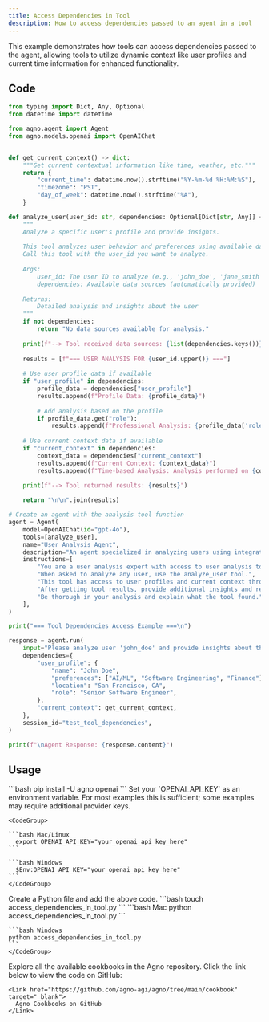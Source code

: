```yaml
---
title: Access Dependencies in Tool
description: How to access dependencies passed to an agent in a tool
---
```


This example demonstrates how tools can access dependencies passed to the agent, 
allowing tools to utilize dynamic context like user profiles and current time information for enhanced functionality.

## Code

```python access_dependencies_in_tool.py
from typing import Dict, Any, Optional
from datetime import datetime

from agno.agent import Agent
from agno.models.openai import OpenAIChat


def get_current_context() -> dict:
    """Get current contextual information like time, weather, etc."""
    return {
        "current_time": datetime.now().strftime("%Y-%m-%d %H:%M:%S"),
        "timezone": "PST",
        "day_of_week": datetime.now().strftime("%A"),
    }

def analyze_user(user_id: str, dependencies: Optional[Dict[str, Any]] = None) -> str:
    """
    Analyze a specific user's profile and provide insights.
    
    This tool analyzes user behavior and preferences using available data sources.
    Call this tool with the user_id you want to analyze.
    
    Args:
        user_id: The user ID to analyze (e.g., 'john_doe', 'jane_smith')
        dependencies: Available data sources (automatically provided)
    
    Returns:
        Detailed analysis and insights about the user
    """
    if not dependencies:
        return "No data sources available for analysis."
    
    print(f"--> Tool received data sources: {list(dependencies.keys())}")
    
    results = [f"=== USER ANALYSIS FOR {user_id.upper()} ==="]
    
    # Use user profile data if available
    if "user_profile" in dependencies:
        profile_data = dependencies["user_profile"]
        results.append(f"Profile Data: {profile_data}")
        
        # Add analysis based on the profile
        if profile_data.get("role"):
            results.append(f"Professional Analysis: {profile_data['role']} with expertise in {', '.join(profile_data.get('preferences', []))}")
    
    # Use current context data if available
    if "current_context" in dependencies:
        context_data = dependencies["current_context"]
        results.append(f"Current Context: {context_data}")
        results.append(f"Time-based Analysis: Analysis performed on {context_data['day_of_week']} at {context_data['current_time']}")

    print(f"--> Tool returned results: {results}")
    
    return "\n\n".join(results)

# Create an agent with the analysis tool function
agent = Agent(
    model=OpenAIChat(id="gpt-4o"),
    tools=[analyze_user],
    name="User Analysis Agent",
    description="An agent specialized in analyzing users using integrated data sources.",
    instructions=[
        "You are a user analysis expert with access to user analysis tools.",
        "When asked to analyze any user, use the analyze_user tool.",
        "This tool has access to user profiles and current context through integrated data sources.",
        "After getting tool results, provide additional insights and recommendations based on the analysis.",
        "Be thorough in your analysis and explain what the tool found."
    ],
)

print("=== Tool Dependencies Access Example ===\n")

response = agent.run(
    input="Please analyze user 'john_doe' and provide insights about their professional background and preferences.",
    dependencies={
        "user_profile": {
            "name": "John Doe",
            "preferences": ["AI/ML", "Software Engineering", "Finance"],
            "location": "San Francisco, CA",
            "role": "Senior Software Engineer",
        },
        "current_context": get_current_context,
    },
    session_id="test_tool_dependencies",
)

print(f"\nAgent Response: {response.content}")
```

## Usage

<Steps>
  <Snippet file="create-venv-step.mdx" />

  <Step title="Install libraries">
    ```bash
    pip install -U agno openai
    ```
  </Step>

  <Step title="Export your OpenAI API key">
    Set your `OPENAI_API_KEY` as an environment variable. For most examples this is sufficient; some examples may require additional provider keys.

    <CodeGroup>

    ```bash Mac/Linux
      export OPENAI_API_KEY="your_openai_api_key_here"
    ```

    ```bash Windows
      $Env:OPENAI_API_KEY="your_openai_api_key_here"
    ```
    </CodeGroup> 
  </Step>

  <Step title="Create a Python file">
    Create a Python file and add the above code.
    ```bash
    touch access_dependencies_in_tool.py
    ```
  </Step>

  <Step title="Run Agent">
    <CodeGroup>
    ```bash Mac
    python access_dependencies_in_tool.py
    ```
    
    ```bash Windows
    python access_dependencies_in_tool.py
    ```
    </CodeGroup>
  </Step>

  <Step title="Find All Cookbooks">
    Explore all the available cookbooks in the Agno repository. Click the link below to view the code on GitHub:

    <Link href="https://github.com/agno-agi/agno/tree/main/cookbook" target="_blank">
      Agno Cookbooks on GitHub
    </Link>
  </Step>
</Steps>